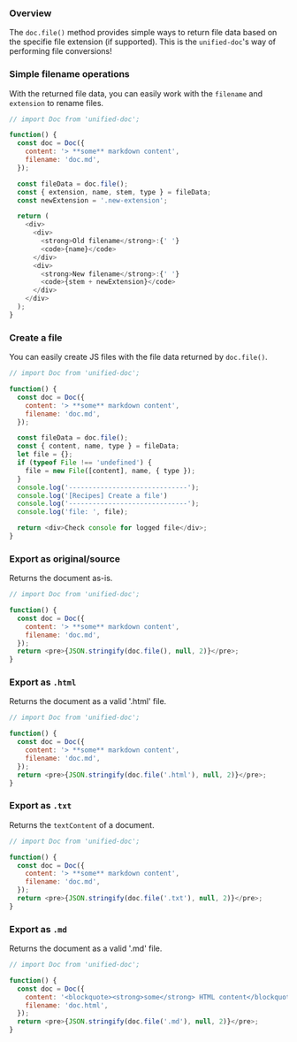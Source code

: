 
### Overview

The `doc.file()` method provides simple ways to return file data based on the specifie file extension (if supported).  This is the `unified-doc`'s way of performing file conversions!

### Simple filename operations
With the returned file data, you can easily work with the `filename` and `extension` to rename files.

```js live=true
// import Doc from 'unified-doc';

function() {
  const doc = Doc({
    content: '> **some** markdown content',
    filename: 'doc.md',
  });

  const fileData = doc.file();
  const { extension, name, stem, type } = fileData;
  const newExtension = '.new-extension';

  return (
    <div>
      <div>
        <strong>Old filename</strong>:{' '}
        <code>{name}</code>
      </div>
      <div>
        <strong>New filename</strong>:{' '}
        <code>{stem + newExtension}</code>
      </div>
    </div>
  );
}
```

### Create a file
You can easily create JS files with the file data returned by `doc.file()`.

```js live=true
// import Doc from 'unified-doc';

function() {
  const doc = Doc({
    content: '> **some** markdown content',
    filename: 'doc.md',
  });

  const fileData = doc.file();
  const { content, name, type } = fileData;
  let file = {};
  if (typeof File !== 'undefined') {
    file = new File([content], name, { type });
  }
  console.log('------------------------------');
  console.log('[Recipes] Create a file')
  console.log('------------------------------');
  console.log('file: ', file);

  return <div>Check console for logged file</div>;
}
```

### Export as original/source
Returns the document as-is.

```js live=true
// import Doc from 'unified-doc';

function() {
  const doc = Doc({
    content: '> **some** markdown content',
    filename: 'doc.md',
  });
  return <pre>{JSON.stringify(doc.file(), null, 2)}</pre>;
}
```

### Export as `.html`
Returns the document as a valid '.html' file.

```js live=true
// import Doc from 'unified-doc';

function() {
  const doc = Doc({
    content: '> **some** markdown content',
    filename: 'doc.md',
  });
  return <pre>{JSON.stringify(doc.file('.html'), null, 2)}</pre>;
}
```

### Export as `.txt`
Returns the `textContent` of a document.

```js live=true
// import Doc from 'unified-doc';

function() {
  const doc = Doc({
    content: '> **some** markdown content',
    filename: 'doc.md',
  });
  return <pre>{JSON.stringify(doc.file('.txt'), null, 2)}</pre>;
}
```

### Export as `.md`
Returns the document as a valid '.md' file.

```js live=true
// import Doc from 'unified-doc';

function() {
  const doc = Doc({
    content: '<blockquote><strong>some</strong> HTML content</blockquote>',
    filename: 'doc.html',
  });
  return <pre>{JSON.stringify(doc.file('.md'), null, 2)}</pre>;
}
```
